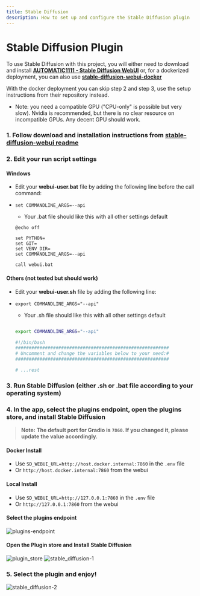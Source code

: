 ```yaml
---
title: Stable Diffusion
description: How to set up and configure the Stable Diffusion plugin
---
```


# Stable Diffusion Plugin

To use Stable Diffusion with this project, you will either need to download and install **[AUTOMATIC1111 - Stable Diffusion WebUI](https://github.com/AUTOMATIC1111/stable-diffusion-webui)** or, for a dockerized deployment, you can also use **[stable-diffusion-webui-docker](https://github.com/AbdBarho/stable-diffusion-webui-docker)**

With the docker deployment you can skip step 2 and step 3, use the setup instructions from their repository instead.

- Note: you need a compatible GPU ("CPU-only" is possible but very slow). Nvidia is recommended, but there is no clear resource on incompatible GPUs. Any decent GPU should work.

### 1. Follow download and installation instructions from **[stable-diffusion-webui readme](https://github.com/AUTOMATIC1111/stable-diffusion-webui)**

### 2. Edit your run script settings

#### Windows

 - Edit your **webui-user.bat** file by adding the following line before the call command:
- `set COMMANDLINE_ARGS=--api`

    - Your .bat file should like this with all other settings default
    ```shell 
    @echo off

    set PYTHON=
    set GIT=
    set VENV_DIR=
    set COMMANDLINE_ARGS=--api

    call webui.bat
    ```
#### Others (not tested but should work)

 - Edit your **webui-user.sh** file by adding the following line:
 - `export COMMANDLINE_ARGS="--api"`

     - Your .sh file should like this with all other settings default
    ```bash 

    export COMMANDLINE_ARGS="--api"

    #!/bin/bash
    #########################################################
    # Uncomment and change the variables below to your need:#
    #########################################################

    # ...rest
    ```

### 3. Run Stable Diffusion (either .sh or .bat file according to your operating system)

### 4. In the app, select the plugins endpoint, open the plugins store, and install Stable Diffusion
> **Note: The default port for Gradio is `7860`. If you changed it, please update the value accordingly.**

#### Docker Install
- Use `SD_WEBUI_URL=http://host.docker.internal:7860` in the `.env` file 
- Or `http://host.docker.internal:7860` from the webui

#### Local Install
- Use `SD_WEBUI_URL=http://127.0.0.1:7860` in the `.env` file 
- Or `http://127.0.0.1:7860` from the webui


#### Select the plugins endpoint

![plugins-endpoint](https://github.com/TrinhNgocThanh/mylinks.com.vn/assets/32828263/7db788a5-2173-4115-b34b-43ea132dae69)

#### Open the Plugin store and Install Stable Diffusion
![plugin_store](https://github.com/TrinhNgocThanh/mylinks.com.vn/assets/32828263/12a51feb-c030-4cf0-8429-16360270988d)
![stable_diffusion-1](https://github.com/TrinhNgocThanh/mylinks.com.vn/assets/32828263/b4364f41-0f7e-4197-af86-7d6061797366)


### 5. Select the plugin and enjoy!
![stable_diffusion-2](https://github.com/TrinhNgocThanh/mylinks.com.vn/assets/32828263/8fa898b9-0826-42eb-bba4-6f85ec5f6ec2)
